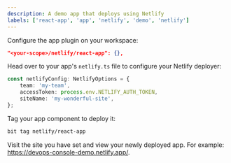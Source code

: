 ```yaml
---
description: A demo app that deploys using Netlify
labels: ['react-app', 'app', 'netlify', 'demo', 'netlify']
---
```


Configure the app plugin on your workspace:

```json
"<your-scope>/netlify/react-app": {},
```

Head over to your app's `netlify.ts` file to configure your Netlify deployer:

```ts
const netlifyConfig: NetlifyOptions = {
    team: 'my-team',
    accessToken: process.env.NETLIFY_AUTH_TOKEN,
    siteName: 'my-wonderful-site',
};
```

Tag your app component to deploy it:

```bash
bit tag netlify/react-app
```

Visit the site you have set and view your newly deployed app. For example: https://devops-console-demo.netlify.app/.
